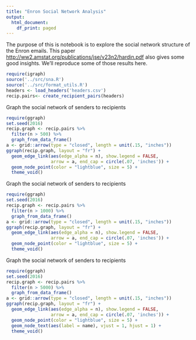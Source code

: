 ```yaml
---
title: "Enron Social Network Analysis"
output:
  html_document:
    df_print: paged
---
```


The purpose of this is notebook is to explore the social network structure of the Enron emails.  This paper [http://ww2.amstat.org/publications/jse/v23n2/hardin.pdf](Network Analysis with the Enron Email Corpus) also gives some good insights.  We'll reproduce some of those results here.

```r
require(igraph)
source('../src/sna.R')
source('../src/format_utils.R')
headers <- load_headers('headers.csv')
recip.pairs<- create_recipient_pairs(headers)
```

Graph the social network of senders to recipients

```r
require(ggraph)
set.seed(2016)
recip.graph <- recip.pairs %>%
  filter(n > 500) %>%
  graph_from_data_frame()
a <- grid::arrow(type = "closed", length = unit(.15, "inches"))
ggraph(recip.graph, layout = "fr") +
  geom_edge_link(aes(edge_alpha = n), show.legend = FALSE, 
                 arrow = a, end_cap = circle(.07, 'inches')) +
  geom_node_point(color = "lightblue", size = 5) +
  theme_void()

```



Graph the social network of senders to recipients

```r
require(ggraph)
set.seed(2016)
recip.graph <- recip.pairs %>%
  filter(n > 1000) %>%
  graph_from_data_frame()
a <- grid::arrow(type = "closed", length = unit(.15, "inches"))
ggraph(recip.graph, layout = "fr") +
  geom_edge_link(aes(edge_alpha = n), show.legend = FALSE, 
                 arrow = a, end_cap = circle(.07, 'inches')) +
  geom_node_point(color = "lightblue", size = 5) + 
  theme_void()

```

Graph the social network of senders to recipients

```r
require(ggraph)
set.seed(2016)
recip.graph <- recip.pairs %>%
  filter(n > 5000) %>%
  graph_from_data_frame()
a <- grid::arrow(type = "closed", length = unit(.15, "inches"))
ggraph(recip.graph, layout = "fr") +
  geom_edge_link(aes(edge_alpha = n), show.legend = FALSE, 
                 arrow = a, end_cap = circle(.07, 'inches')) +
  geom_node_point(color = "lightblue", size = 5) + 
  geom_node_text(aes(label = name), vjust = 1, hjust = 1) +
  theme_void()

```


